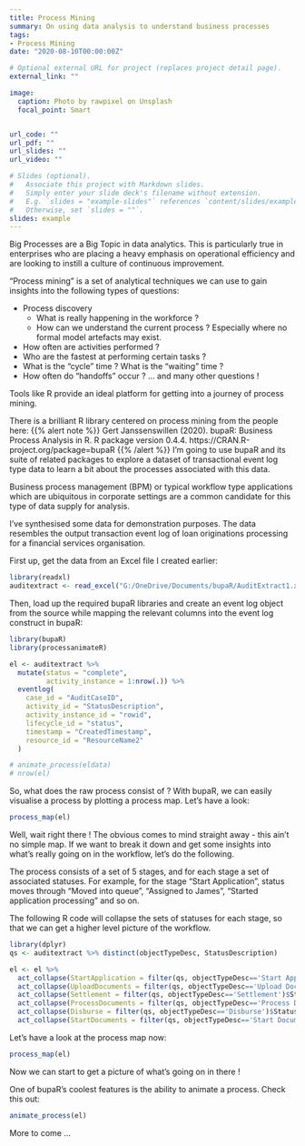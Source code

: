 ```yaml
---
title: Process Mining
summary: On using data analysis to understand business processes
tags:
- Process Mining
date: "2020-08-10T00:00:00Z"

# Optional external URL for project (replaces project detail page).
external_link: ""

image:
  caption: Photo by rawpixel on Unsplash
  focal_point: Smart


url_code: ""
url_pdf: ""
url_slides: ""
url_video: ""

# Slides (optional).
#   Associate this project with Markdown slides.
#   Simply enter your slide deck's filename without extension.
#   E.g. `slides = "example-slides"` references `content/slides/example-slides.md`.
#   Otherwise, set `slides = ""`.
slides: example
---
```


Big Processes are a Big Topic in data analytics. This is particularly true in enterprises who are placing a heavy emphasis on operational efficiency and are looking to instill a culture of continuous improvement.

"Process mining" is a set of analytical techniques we can use to gain insights into the following types of questions:

* Process discovery 
    + What is really happening in the workforce ? 
    + How can we understand the current process ? Especially where no formal model artefacts may exist.
* How often are activities performed ?
* Who are the fastest at performing certain tasks ?
* What is the "cycle" time ? What is the "waiting" time ?
* How often do "handoffs" occur ?
  ... and many other questions !

Tools like R provide an ideal platform for getting into a journey of process mining.

There is a brilliant R library centered on process mining from the people here:
{{% alert note %}}
Gert Janssenswillen (2020). bupaR: Business Process Analysis in R. R package version 0.4.4. https://CRAN.R-project.org/package=bupaR
{{% /alert %}}
I'm going to use bupaR and its suite of related packages to explore a dataset of transactional event log type data to learn a bit about the processes associated with this data. 

Business process management (BPM) or typical workflow type applications which are ubiquitous in corporate settings are a common candidate for this type of data supply for analysis.

I've synthesised some data for demonstration purposes. The data resembles the output transaction event log of loan originations processing for a financial services organisation.

First up, get the data from an Excel file I created earlier:

```r

library(readxl)
auditextract <- read_excel("G:/OneDrive/Documents/bupaR/AuditExtract1.xlsx")

```

Then, load up the required bupaR libraries and create an event log object from the source while mapping the relevant columns into the event log construct in bupaR:

```r

library(bupaR)
library(processanimateR)

el <- auditextract %>%
  mutate(status = "complete",
         activity_instance = 1:nrow(.)) %>%
  eventlog(
    case_id = "AuditCaseID",
    activity_id = "StatusDescription",
    activity_instance_id = "rowid",
    lifecycle_id = "status",
    timestamp = "CreatedTimestamp",
    resource_id = "ResourceName2"
  )

# animate_process(eldata)
# nrow(el)

```

So, what does the raw process consist of ? With bupaR, we can easily visualise a process by plotting a process map. Let's have a look:

```r
process_map(el)
```

Well, wait right there ! The obvious comes to mind straight away - this ain't no simple map. If we want to break it down and get some insights into what's really going on in the workflow, let's do the following.

The process consists of a set of 5 stages, and for each stage a set of associated statuses. For example, for the stage "Start Application", status moves through "Moved into queue", "Assigned to James", "Started application processing" and so on. 

The following R code will collapse the sets of statuses for each stage, so that we can get a higher level picture of the workflow. 

```r
library(dplyr)
qs <- auditextract %>% distinct(objectTypeDesc, StatusDescription)

el <- el %>%
  act_collapse(StartApplication = filter(qs, objectTypeDesc=='Start Application')$StatusDescription) %>%
  act_collapse(UploadDocuments = filter(qs, objectTypeDesc=='Upload Documents')$StatusDescription) %>%
  act_collapse(Settlement = filter(qs, objectTypeDesc=='Settlement')$StatusDescription) %>%
  act_collapse(ProcessDocuments = filter(qs, objectTypeDesc=='Process Documents')$StatusDescription) %>%
  act_collapse(Disburse = filter(qs, objectTypeDesc=='Disburse')$StatusDescription) %>%
  act_collapse(StartDocuments = filter(qs, objectTypeDesc=='Start Documents')$StatusDescription) 
```

Let's have a look at the process map now: 

```r
process_map(el)
```

Now we can start to get a picture of what's going on in there !

One of bupaR's coolest features is the ability to animate a process. Check this out:

```r
animate_process(el)
```




More to come ...

